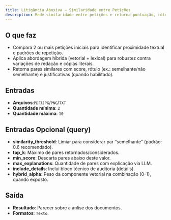 ```yaml
---
title: Litigância Abusiva — Similaridade entre Petições
description: Mede similaridade entre petições e retorna pontuação, rótulo e justificativas.
---
```


## O que faz
- Compara 2 ou mais petições iniciais para identificar proximidade textual e padrões de repetição.
- Aplica abordagem híbrida (vetorial + lexical) para robustez contra variações de redação e cópias literais.
- Retorna pares similares com score, rótulo (ex.: semelhante/não semelhante) e justificativas (quando habilitado).

## Entradas
- **Arquivos**:```PDF```/```JPG```/```PNG```/```TXT```
- **Quantidade mínima**: ```2```
- **Quantidade máxima**:  ```10```

## Entradas Opcional (query)
- **similarity_threshold**: Limiar para considerar par “semelhante” (padrão: 0.6 recomendado).
- **top_k**: Máximo de pares retornados/considerados.
- **min_score**: Descarta pares abaixo deste valor.
- **max_explanations**: Quantidade de pares com explicação via LLM.
- **include_details**: Inclui bloco técnico de auditoria (details).
- **hybrid_alpha**: Peso da componente vetorial na combinação (0–1), quando exposto.

## Saída
- **Resultado**: Parecer sobre a anlise dos documentos.
- **Formatos**: ```Texto```.


